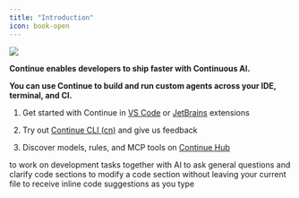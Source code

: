 ```yaml
---
title: "Introduction"
icon: book-open
---
```


<Frame>
  <img src="/images/intro-0c302b9c15b890c251b1ad04586c880f.png" />
</Frame>

**Continue enables developers to ship faster with Continuous AI.**

**You can use Continue to build and run custom agents across your IDE, terminal, and CI.**

1. Get started with Continue in [VS Code](https://marketplace.visualstudio.com/items?itemName=Continue.continue) or [JetBrains](https://plugins.jetbrains.com/plugin/22707-continue-extension) extensions

2. Try out [Continue CLI (cn)](https://docs.continue.dev/guides/cli) and give us feedback

3. Discover models, rules, and MCP tools on [Continue Hub](https://hub.continue.dev/)

<CardGroup cols={2}>
  <Card
    title="Agent"
    icon="robot"
    href="/features/agent/quick-start"
    horizontal
  >
    to work on development tasks together with AI
  </Card>
  <Card
    title="Chat"
    icon="messages"
    href="/features/chat/quick-start"
    horizontal
  >
    to ask general questions and clarify code sections
  </Card>
  <Card
    title="Edit"
    icon="pen-to-square"
    href="/features/edit/quick-start"
    horizontal
  >
    to modify a code section without leaving your current file
  </Card>
  <Card
    title="Autocomplete"
    icon="sparkles"
    href="/features/autocomplete/quick-start"
    horizontal
  >
    to receive inline code suggestions as you type
  </Card>

</CardGroup>

